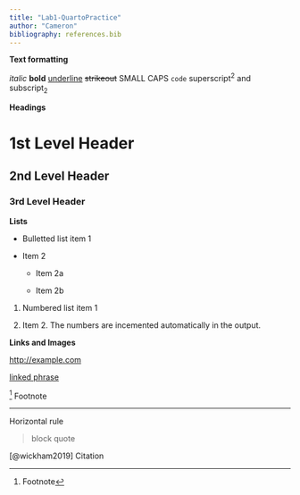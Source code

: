 ```yaml
---
title: "Lab1-QuartoPractice"
author: "Cameron"
bibliography: references.bib
---
```


**Text formatting**

*italic* **bold** [underline]{.underline} ~~strikeout~~ [SMALL CAPS]{.smallcaps} `code` superscript^2^ and subscript~2~

**Headings**

# 1st Level Header

## 2nd Level Header

### 3rd Level Header

**Lists**

-   Bulletted list item 1

-   Item 2

    -   Item 2a

    -   Item 2b

1.  Numbered list item 1

2.  Item 2. The numbers are incemented automatically in the output.

**Links and Images**

<http://example.com>

[linked phrase](idk.com)

[^1] Footnote

[^1]: Footnote

------------------------------------------------------------------------

Horizontal rule

> block quote

[@wickham2019] Citation
